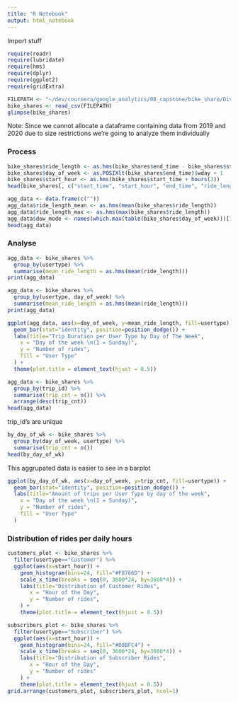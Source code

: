 ```yaml
---
title: "R Notebook"
output: html_notebook
---
```

Import stuff
```r
require(readr)
require(lubridate)
require(hms)
require(dplyr)
require(ggplot2)
require(gridExtra)
```

```r
FILEPATH <- "~/dev/coursera/google_analytics/08_capstone/bike_share/Divvy_Trips_2019_Q3.zip"
bike_shares <- read_csv(FILEPATH)
glimpse(bike_shares)
```
Note: Since we cannot allocate a dataframe containing data from 2019 and 2020 due to size restrictions we're going to analyze them individually

### Process


```r
bike_shares$ride_length <- as.hms(bike_shares$end_time - bike_shares$start_time)
bike_shares$day_of_week <- as.POSIXlt(bike_shares$end_time)$wday + 1
bike_shares$start_hour <- as.hms(bike_shares$start_time + hours(3))
head(bike_shares[, c("start_time", "start_hour", "end_time", "ride_length", "day_of_week")])
```

```r
agg_data <- data.frame(c(""))
agg_data$ride_length_mean <- as.hms(mean(bike_shares$ride_length))
agg_data$ride_length_max <- as.hms(max(bike_shares$ride_length))
agg_data$dow_mode <- names(which.max(table(bike_shares$day_of_week)))[1]
head(agg_data)
```


### Analyse

```r
agg_data <- bike_shares %>%
  group_by(usertype) %>%
  summarise(mean_ride_length = as.hms(mean(ride_length)))
print(agg_data)
```
```r
agg_data <- bike_shares %>%
  group_by(usertype, day_of_week) %>%
  summarise(mean_ride_length = as.hms(mean(ride_length)))
print(agg_data)
```
```r
ggplot(agg_data, aes(x=day_of_week, y=mean_ride_length, fill=usertype)) + 
  geom_bar(stat="identity", position=position_dodge()) + 
  labs(title="Trip Duration per User Type by Day of The Week",
    x = "Day of the week \n(1 = Sunday)",
    y = "Number of rides",
    fill = "User Type"
  ) + 
  theme(plot.title = element_text(hjust = 0.5))
```


```r
agg_data <- bike_shares %>%
  group_by(trip_id) %>%
  summarise(trip_cnt = n()) %>%
  arrange(desc(trip_cnt))
head(agg_data)
```

trip_id's are unique

```r
by_day_of_wk <- bike_shares %>%
  group_by(day_of_week, usertype) %>%
  summarise(trip_cnt = n())
head(by_day_of_wk)
```

This aggrupated data is easier to see in a barplot

```r
ggplot(by_day_of_wk, aes(x=day_of_week, y=trip_cnt, fill=usertype)) + 
  geom_bar(stat="identity", position=position_dodge()) + 
  labs(title="Amount of trips per User Type by day of the week",
    x = "Day of the week \n(1 = Sunday)",
    y = "Number of rides",
    fill = "User Type"
  )
```

### Distribution of rides per daily hours

```r
customers_plot <- bike_shares %>% 
  filter(usertype=="Customer") %>% 
  ggplot(aes(x=start_hour)) +
    geom_histogram(bins=24, fill="#F8766D") + 
    scale_x_time(breaks = seq(0, 3600*24, by=3600*4)) +
    labs(title="Distribution of Customer Rides",
       x = "Hour of the Day",
       y = "Number of rides",
    ) + 
    theme(plot.title = element_text(hjust = 0.5))

subscribers_plot <- bike_shares %>% 
  filter(usertype=="Subscriber") %>% 
  ggplot(aes(x=start_hour)) +
    geom_histogram(bins=24, fill="#00BFC4") + 
    scale_x_time(breaks = seq(0, 3600*24, by=3600*4)) +
    labs(title="Distribution of Subscriber Rides",
       x = "Hour of the Day",
       y = "Number of rides"
    ) + 
    theme(plot.title = element_text(hjust = 0.5))
grid.arrange(customers_plot, subscribers_plot, ncol=1)

```

